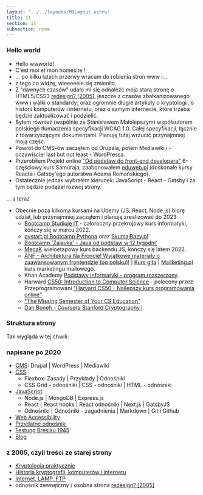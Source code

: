 ```yaml
---
layout: '../../layouts/MDLayout.astro'
title: IT
section: it
subsection: none
---
```


### Hello world

 - Hello wwworld!
 - C'est moi et mon homesite !
 - ... po kilku latach przerwy wracam do robienia stron www i...
 - z tego co widzę, wieeeeele się zmieniło.
 - Z "dawnych czasów" udało mi się odnaleźć moja starą stronę o HTML5/CSS3 [redesign? [2005]](https://tdudkowski.usermd.net/redesign/), jeszcze z czasów zbałkanizowanego www i walki o standardy; oraz ogromnie długie artykuły o kryptologii, o historii komputerów i internetu, oraz o samym internecie, które trzeba będzie zaktualizować i podzielić.
 - Byłem również (wspólnie ze Stanisławem Małolepszym) współautorem polskiego tłumaczenia specyfikacji WCAG 1.0. Całej specyfikacji, łącznie z towarzyszącymi dokumentami. Planuję tutaj wrzucić przynajmniej moją część.
 - Powrót do CMS-ów zacząłem od Drupala, potem Mediawiki i - oczywiście! last but not least - WordPressa.
 - Przerobiłem Projekt online ["Od podstaw do front-end developera"](https://websamuraj.pl/) 6-częściowy kurs Samuraja, zaabonowałem [eduweb.pl](https://eduweb.pl/) (doskonałe kursy Reacta i Gatsby'ego autorstwa Adama Romańskiego).
 - Ostatecznie jednak wybrałem kierunek: JavaScript - React - Gatsby i za tym będzie podążał rozwój strony.

... a teraz

 - Obecnie poza kilkoma kursami na Udemy (JS, React, Node.js) biorę udział, lub przynajmniej zacząłem i planuję zrealizować do 2023:
   - [Bootcamp Studiuję IT](https://studiuje.it/) - całoroczny przekrojowy kurs informatyki, kończy się w marcu 2022.
   - [pystart.pl Bootcamp Pythona](https://www.pystart.pl/) oraz [SkumajBazy.pl](https://skumajbazy.pl/)
   - [Bootcamp 'Zajavka' - Java od podstaw w 12 tygodni'](https://zajavka.pl/)
   - [MegaK](https://www.megak.pl/) wieloetapowy kurs backendu JS, kończy się latem 2022.
   - [ANF - Architektura Na Froncie! Wyjątkowe materiały o zaawansowanym frontendzie (po polsku)!](https://architekturanafroncie.pl/) | [Kurs gita](https://kursgita.pl/) | [Mailketing.pl](https://mailketing.pl/) kurs marketingu mailowego.
   - Khan Academy [Podstawy informatyki - program rozszerzony](https://pl.khanacademy.org/computing/ap-computer-science-principles/).
   - Harward [CS50: Introduction to Computer Science](https://online-learning.harvard.edu/course/cs50-introduction-computer-science?delta=0) - polecony przez Przeprogramowani ["Harvard CS50 - Najlepszy kurs programowania online"](https://www.youtube.com/watch?v=ByKj8TSgfjI)
   - ["The Missing Semester of Your CS Education"](https://missing.csail.mit.edu/)
   - [Dan Boneh - Coursera Stanford Cryptography I](https://www.coursera.org/learn/crypto)

### Struktura strony

Tak wygląda w tej chwili:

### napisane po 2020

- [CMS](/it/cms/): Drupal | WordPress | Mediawiki
- [CSS](/it/css/):
   - Flexbox: Zasady | Przykłady | Odnośniki
   - CSS Grid - odnośniki | CSS - odnośniki | HTML - odnośniki
- [JavaScript](/it/js/):
   - Node.js | MongoDB | Express.js
   - React | React hooks | React odnośniki | Next.js | GatsbyJS
   - Odnośniki | Odnośniki - zagadnienia | Markdown | Git i Github
 - [Web Accessibility](/it/css/wa-links)
 - [Przydatne odnośniki](/it/internet/internet-links)
 - [Festung Breslau 1945](/festung-breslau/)
 - [Blog](/blog/)

### z 2005, czyli treści ze starej strony

- [Kryptologia praktycznie](/it/kryptologia)
- [Historia kryptografii, komputerów i internetu](/it/historia_it)
- [Internet, LAMP, FTP](/it/internet)
- odnośnik zewnętrzny / osobna strona [redesign? [2005]](https://tdudkowski.usermd.net/redesign/)
